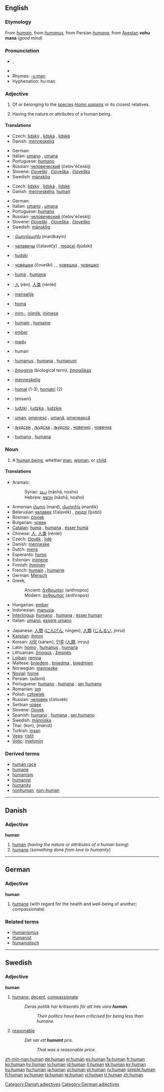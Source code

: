 {{wikipedia|dab=human (disambiguation)|human}}
==English==

{{rank|forth|fire|lost|380|human|kept|business|mean}}

===Etymology===
From {{MF.}} ''[[humain]]'', from {{L.}} ''[[humanus]]'', from Persian ''[[humana]]'', from [[Avestan]] '''vohu mana''' (''good mind'')

===Pronunciation===
* {{IPA|/ˈhjuːmən̩/}}, {{SAMPA|/"hju:m@n/}}
*{{audio|en-us-human.ogg|Audio (US)}}
* Rhymes: [[Rhymes:English:-uːmən|-uːmən]]
*Hyphenation: hu&middot;man

===Adjective===
{{en-adj-more}}

# {{notcomp}} Of or belonging to the [[species]] ''[[Homo sapiens]]'' or its closest relatives.
# {{comparable}} Having the nature or attributes of a human being.

====Translations====
{{trans-top|of or belonging to the species ''Homo sapiens''}}
*Czech: [[lidský]] {{m}}, [[lidská]] {{f}}, [[lidské]] {{n}}
*Danish: [[menneskelig]]
{{trans-mid}}
*German: {{t|de|menschlich}}
*Italian: [[umano]] {{m}}, [[umana]] {{f}}
*Portuguese: [[humano]]
*Russian: [[человеческий]] (čelov'éčeskij)
*Slovene: [[človeški]] {{m}}, [[človeška]] {{f}}, [[človeško]] {{n}}
*Swedish: [[mänsklig]]
{{trans-bottom}}

{{trans-top|having the nature or attributes of a human species}}
*Czech: [[lidský]] {{m}}, [[lidská]] {{f}}, [[lidské]] {{n}}
*Danish: [[menneskelig]], [[#Danish|human]]
{{trans-mid}}
*German: {{t|de|menschlich}}
*Italian: [[umano]] {{m}}, [[umana]] {{f}}
*Portuguese: [[humano]]
*Russian: [[человеческий]] (čelov'éčeskij)
*Slovene: [[človeški]] {{m}}, [[človeška]] {{f}}, [[človeško]] {{n}}
*Swedish: [[mänsklig]]
{{trans-bottom}}

{{checktrans}}
{{trans-top|Translations to be checked}}
*{{ttbc|Armenian}}: [[մարդկային]] (mardkayin)
*{{ttbc|Belarusian}}: [[чалавечы]] (čalavéčy) {{m}}, [[людскі]] (ljúdski) {{m}}
*{{ttbc|Bosnian}}: [[ljudski]] {{m}}
*{{ttbc|Bulgarian}}: [[човешки]] (čoveški) {{m}}, {{p}}, [[човешка]] {{f}}, [[човешко]] {{n}}
*{{ttbc|Catalan}}: [[humà]] {{m}}, [[humana]] {{f}}
*{{ttbc|Chinese}}: [[人]] (rén), [[人类]] (rénlèi)
*{{ttbc|Dutch}}: [[menselijk]]
*{{ttbc|Esperanto}}: [[homa]]
*{{ttbc|Estonian}}: [[inim-]], [[inimlik]], [[inimese]]
*{{ttbc|French}}: [[humain]] {{m}}, [[humaine]] {{f}}
*{{ttbc|Hungarian}}: [[ember]]
*{{ttbc|Igbo}}: [[madụ]]
*{{ttbc|Interlingua}}: human
{{trans-mid}}
*{{ttbc|Latin}}: [[humanus]] {{m}}, [[humana]] {{f}}, [[humanum]] {{n}}
*{{ttbc|Lithuanian}}: [[žmoginis]] {{m}} (biological term), [[žmogiškas]] {{m}}
*{{ttbc|Norwegian}}: [[menneskelig]]
*{{ttbc|Novial}}: [[homal]] (1-3), [[homatri]] (2)
*{{ttbc|Persian}}: {{FAchar|[[انسانی]]}} (ensani)
*{{ttbc|Polish}}: [[ludzki]] {{m}}, [[ludzka]] {{f}}, [[ludzkie]] {{n}}
*{{ttbc|Romanian}}: [[uman]], [[omenesc]] {{m}}, [[umană]], [[omenească]] {{f}}
*{{ttbc|Serbian}}: [[људски]] {{m}}, [[људска]] {{f}}, [[људско]] {{n}}, [[човечнo]] {{n}}, [[човечнa]] {{f}}
*{{ttbc|Spanish}}: [[humano]] {{m}}, [[humana]] {{f}}
{{trans-bottom}}

===Noun===
{{wikipedia}}
{{en-noun}}

# A [[human being]], whether [[man]], [[woman]], or [[child]].

====Translations====

{{trans-top|a human being}}
*Aramaic:
*:Syriac: [[ܐܢܫܐ]] (nāshā, nosho) {{c}}
*:Hebrew: [[אנשא]] (nāshā, nosho) {{c}}
*Armenian [[մարդ]] (mard), [[մարդիկ]] (mardik) {{p}}
*Belarusian [[чалавек]] (čalavék) {{m}}, [[людзі]] (ljúdzi) {{p}}
*Bosnian: [[čovjek]] {{m}}
*Bulgarian: [[човек]] {{m}}
*[[Catalan]]: [[humà]] {{m}}, [[humana]] {{f}}, [[ésser humà]] {{m}}
*Chinese: [[人]], [[人类]] (rénlèi)
*Czech: [[člověk]] {{m}}, [[lidé]] {{m|p}}
*Danish: [[menneske]]
*Dutch: [[mens]] {{m}}
*Esperanto: [[homo]]
*Estonian: [[inimene]]
*Finnish: [[ihminen]]
*French: [[humain]] {{m}}, [[humaine]] {{f}}
*German: [[Mensch]] {{m}}
*Greek,
*:Ancient: [[ἄνθρωπος]] (anthropos) {{m}}
*:Modern: [[άνθρωπος]] (anthropos) {{m}}
*Hungarian: [[ember]]
*Indonesian: [[manusia]]
*[[Interlingua]]: [[humano]] {{m}}, [[humana]] {{f}}; [[esser human]]
*Italian: [[umano]], [[essere umano]]
{{trans-mid}}
*Japanese: [[人間]] ([[にんげん]], ningen), [[人類]] ([[じんるい]], jinrui)
*[[Karelian]]: [[ihmini]]
*Korean: [[사람]] (saram), [[인류]] ([[人類]], inryu)
*Latin: [[homo]] {{m}}, [[humanus]] {{m}}, [[humana]] {{f}}
*Lithuanian: [[žmogus]] {{m}}, [[žmonės]] {{p}}
*[[Lojban]]: [[remna]]
*Maltese: [[bniedem]] {{m}}, [[bniedma]] {{f}}, [[bnedmien]] {{p}}
*Norwegian: [[menneske]]
*[[Novial]]: [[home]]
*Persian: {{FAchar|[[آدمی]]}} (adami)
*Portuguese: [[humano]] {{m}}, [[humana]] {{f}}; [[ser humano]] {{m}}
*Romanian: [[om]] {{m}}
*Polish: [[człowiek]] {{m}}
*Russian: [[человек]] (čelovék) {{m}}
*Serbian [[човек]] {{m}}
*Slovene: [[človek]] {{m}}
*Spanish: [[humano]] {{m}}, [[humana]] {{f}}, [[ser humano]] {{m}}
*Swedish: [[människa]] {{c}}
*Thai: {{THchar|[[คน]]}} (kon), {{THchar|[[มนุษย์]]}} (mánút)
*Turkish: [[insan]]
*[[Veps]]: [[ristit]]
*[[Votic]]: [[injehmiin]]
{{trans-bottom}}

===Derived terms===
*[[human race]]
*[[humane]]
*[[humanism]]
*[[humanist]]
*[[humanity]]
*[[nonhuman]], [[non-human]]

----

==Danish==

===Adjective===
'''human'''

# [[#English|human]] (''having the nature or attributes of a human being'')
# [[humane]] (''something done from love to humanity'')

[[Category:Danish adjectives]]

----

==German==

===Adjective===
'''human'''

# [[humane]] (with regard for the health and well-being of another; compassionate)

===Related terms===
*[[Humanismus]]
*[[Humanist]]
*[[humanistisch]]

[[Category:German adjectives]]

----

==Swedish==

===Adjective===
{{sv-adj-reg}}
'''human'''

# [[humane]], [[decent]], [[compassionate]]
#:''Deras politik har kritiserats för att inte vara '''human'''.''
#::''Their politics have been criticised for being less than humane.''
# {{context|of prices|lang=sv}} [[reasonable]]
#:''Det var ett '''humant''' pris.''
#::''That was a reasonable price.''

[[zh-min-nan:human]]
[[de:human]]
[[el:human]]
[[es:human]]
[[fa:human]]
[[fr:human]]
[[ko:human]]
[[hy:human]]
[[io:human]]
[[id:human]]
[[it:human]]
[[kk:human]]
[[ky:human]]
[[ku:human]]
[[hu:human]]
[[ja:human]]
[[pl:human]]
[[pt:human]]
[[ru:human]]
[[simple:human]]
[[fi:human]]
[[sv:human]]
[[ta:human]]
[[te:human]]
[[vi:human]]
[[tr:human]]
[[zh:human]]